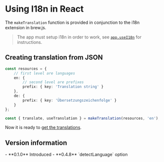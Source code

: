 <Module name="brew-js-react" />

# Using I18n in React

The `makeTranslation` function is provided in conjunction to the i18n extension in brew.js.

> The app must setup i18n in order to work, see [`app.useI18n`](:) for instructions.

## Creating translation from JSON

```typescript
const resources = {
    // first level are languages
    en: {
        // second level are prefixes
        prefix: { key: 'Translation string' }
    },
    de: {
        prefix: { key: 'Übersetzungszeichenfolge' }
    }
};

const { translate, useTranslation } = makeTranslation(resources, 'en');
```

Now it is ready to [get the translations](/docs/react/i18n/getting-translation).

## Version information

<VersionTimeline module="brew-js">
- **0.1.0** Introduced
- **0.4.8** `detectLanguage` option
</VersionTimeline>
